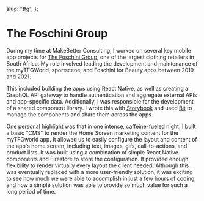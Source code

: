 
  slug: "tfg",
};

# The Foschini Group

During my time at MakeBetter Consulting, I worked on several key mobile app projects for [The Foschini Group](https://tfglimited.co.za/), one of the largest clothing retailers in South Africa. My role involved leading the development and maintenance of the myTFGWorld, sportscene, and Foschini for Beauty apps between 2019 and 2021.

This included building the apps using React Native, as well as creating a GraphQL API gateway to handle authentication and aggregate external APIs and app-specific data. Additionally, I was responsible for the development of a shared component library. I wrote this with [Storybook](https://storybook.js.org/) and used [Bit](https://bit.dev/) to manage the components and share them across the apps.

One personal highlight was that in one intense, caffeine-fueled night, I built a basic "CMS" to render the Home Screen marketing content for the myTFGworld app. It allowed us to easily configure the layout and content of the app's home screen, including text, images, gifs, call-to-actions, and product lists. It was built using a combination of simple React Native components and Firestore to store the configuration. It provided enough flexibility to render virtually every layout the client needed. Although this was eventually replaced with a more user-friendly solution, it was exciting to see how much we were able to accomplish in just a few hours of coding, and how a simple solution was able to provide so much value for such a long period of time.

